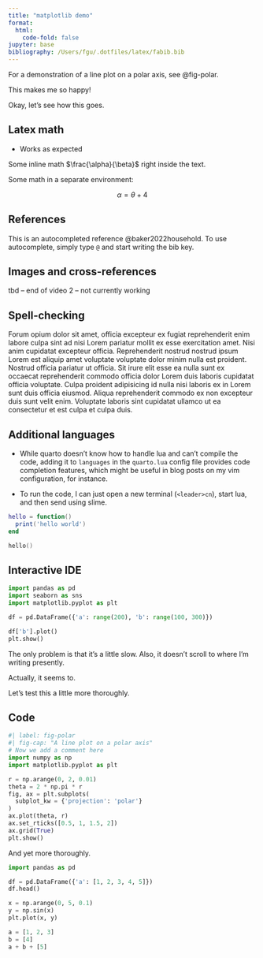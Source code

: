```yaml
---
title: "matplotlib demo"
format:
  html:
    code-fold: false
jupyter: base
bibliography: /Users/fgu/.dotfiles/latex/fabib.bib
---
```


For a demonstration of a line plot on a polar axis, see @fig-polar.

This makes me so happy!

Okay, let's see how this goes.

## Latex math

- Works as expected

Some inline math $\frac{\alpha}{\beta}$ right inside the text.

Some math in a separate environment:

$$
\alpha = \theta + 4
$$


## References

This is an autocompleted reference @baker2022household. To use autocomplete, simply type `@` and start writing the bib key.


## Images and cross-references

tbd -- end of video 2 -- not currently working


## Spell-checking

Forum opium dolor sit amet, officia excepteur ex fugiat reprehenderit enim labore culpa sint ad nisi Lorem pariatur mollit ex esse exercitation amet. Nisi anim cupidatat excepteur officia. Reprehenderit nostrud nostrud ipsum Lorem est aliquip amet voluptate voluptate dolor minim nulla est proident. Nostrud officia pariatur ut officia. Sit irure elit esse ea nulla sunt ex occaecat reprehenderit commodo officia dolor Lorem duis laboris cupidatat officia voluptate. Culpa proident adipisicing id nulla nisi laboris ex in Lorem sunt duis officia eiusmod. Aliqua reprehenderit commodo ex non excepteur duis sunt velit enim. Voluptate laboris sint cupidatat ullamco ut ea consectetur et est culpa et culpa duis.


## Additional languages

- While quarto doesn't know how to handle lua and can't compile the code, adding it to `languages` in the `quarto.lua` config file provides code completion features, which might be useful in blog posts on my vim configuration, for instance.

- To run the code, I can just open a new terminal (`<leader>cn`), start lua, and then send using slime.

```lua
hello = function()
  print('hello world')
end
```


```lua
hello()
```

## Interactive IDE

```python
import pandas as pd
import seaborn as sns
import matplotlib.pyplot as plt

df = pd.DataFrame({'a': range(200), 'b': range(100, 300)})

df['b'].plot()
plt.show()
```

The only problem is that it's a little slow. Also, it doesn't scroll to where I'm writing presently.

Actually, it seems to.

Let's test this a little more thoroughly.

## Code



```python
#| label: fig-polar
#| fig-cap: "A line plot on a polar axis"
# Now we add a comment here
import numpy as np
import matplotlib.pyplot as plt

r = np.arange(0, 2, 0.01)
theta = 2 * np.pi * r
fig, ax = plt.subplots(
  subplot_kw = {'projection': 'polar'} 
)
ax.plot(theta, r)
ax.set_rticks([0.5, 1, 1.5, 2])
ax.grid(True)
plt.show()
```
And yet more thoroughly.


```python
import pandas as pd

df = pd.DataFrame({'a': [1, 2, 3, 4, 5]})
df.head()
```

```python
x = np.arange(0, 5, 0.1)
y = np.sin(x)
plt.plot(x, y)
```

```python
a = [1, 2, 3]
b = [4]
a + b + [5]
```
 







